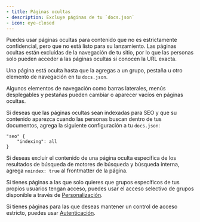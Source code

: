 ```yaml
---
- title: Páginas ocultas
- description: Excluye páginas de tu `docs.json`
- icon: eye-closed
---
```


Puedes usar páginas ocultas para contenido que no es estrictamente confidencial, pero que no está listo para su lanzamiento. Las páginas ocultas están excluidas de la navegación de tu sitio, por lo que las personas solo pueden acceder a las páginas ocultas si conocen la URL exacta.

Una página está oculta hasta que la agregas a un grupo, pestaña u otro elemento de navegación en tu `docs.json`.

<Note>
  Algunos elementos de navegación como barras laterales, menús desplegables y pestañas pueden cambiar o aparecer vacíos en páginas ocultas.
</Note>

Si deseas que las páginas ocultas sean indexadas para SEO y que su contenido aparezca cuando las personas buscan dentro de tus documentos, agrega la siguiente configuración a tu `docs.json`:

```
"seo" {
    "indexing": all
}
```

Si deseas excluir el contenido de una página oculta específica de los resultados de búsqueda de motores de búsqueda y búsqueda interna, agrega `noindex: true` al frontmatter de la página.

Si tienes páginas a las que solo quieres que grupos específicos de tus propios usuarios tengan acceso, puedes usar el acceso selectivo de grupos disponible a través de [Personalización](/es/settings/authentication-personalization/personalization#showing-hiding-pages).

Si tienes páginas para las que deseas mantener un control de acceso estricto, puedes usar [Autenticación](/es/settings/authentication-personalization/authentication).
